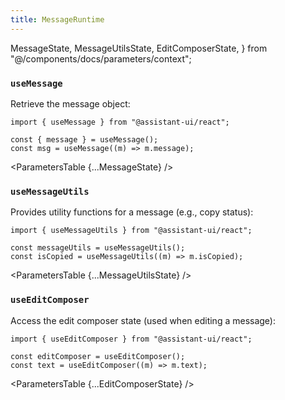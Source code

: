 ```yaml
---
title: MessageRuntime
---
```


  MessageState,
  MessageUtilsState,
  EditComposerState,
} from "@/components/docs/parameters/context";

### `useMessage`

Retrieve the message object:

```tsx
import { useMessage } from "@assistant-ui/react";

const { message } = useMessage();
const msg = useMessage((m) => m.message);
```

<ParametersTable {...MessageState} />

### `useMessageUtils`

Provides utility functions for a message (e.g., copy status):

```tsx
import { useMessageUtils } from "@assistant-ui/react";

const messageUtils = useMessageUtils();
const isCopied = useMessageUtils((m) => m.isCopied);
```

<ParametersTable {...MessageUtilsState} />

### `useEditComposer`

Access the edit composer state (used when editing a message):

```tsx
import { useEditComposer } from "@assistant-ui/react";

const editComposer = useEditComposer();
const text = useEditComposer((m) => m.text);
```

<ParametersTable {...EditComposerState} />
